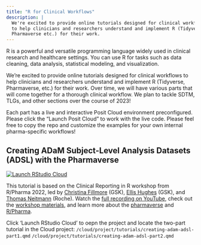```yaml
---
title: "R for Clinical Workflows"
description: |
  We're excited to provide online tutorials designed for clinical workflows
  to help clinicians and researchers understand and implement R (Tidyverse,
  Pharmaverse etc.) for their work.
---
```


R is a powerful and versatile programming language widely used in clinical research and healthcare settings. You can use R for tasks such as data cleaning, data analysis, statistical modeling, and visualization.

We're excited to provide online tutorials designed for clinical workflows to help clinicians and researchers understand and implement R (Tidyverse, Pharmaverse, etc.) for their work. Over time, we will have various parts that will come together for a thorough clinical workflow. We plan to tackle SDTM, TLGs, and other sections over the course of 2023! 

Each part has a live and interactive Posit Cloud environment preconfigured. Please click the "Launch Posit Cloud" to work with the live code. Please feel free to copy the repo and customize the examples for your own internal pharma-specific workflows!

## Creating ADaM Subject-Level Analysis Datasets (ADSL) with the Pharmaverse

[![Launch RStudio Cloud](https://img.shields.io/badge/launch-cloud-75aadb?style=flat&logo=rstudio)](https://posit.cloud/content/5698018)

This tutorial is based on the Clinical Reporting in R workshop from R/Pharma 2022, led by [Christina Fillmore](https://uk.linkedin.com/in/christina-fillmore-38a19b41?trk=public_post-text) (GSK), [Ellis Hughes](https://www.linkedin.com/in/ellishughes) (GSK), and [Thomas Neitmann](https://ch.linkedin.com/in/thomasneitmann) (Roche). Watch the [full recording on YouTube](https://www.youtube.com/watch?v=9eod8MLF5ys), check out the [workshop materials](https://github.com/pharmaverse/r-pharma2022), and learn more about the [pharmaverse](https://pharmaverse.org/) and [R/Pharma](https://rinpharma.com/).

Click 'Launch RStudio Cloud' to oepn the project and locate the two-part tutorial in the Cloud project: `/cloud/project/tutorials/creating-adam-adsl-part1.qmd`
`/cloud/project/tutorials/creating-adam-adsl-part2.qmd`

